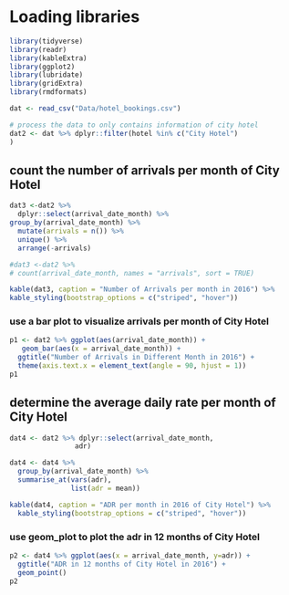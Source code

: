 
# Loading libraries

```r
library(tidyverse)
library(readr)
library(kableExtra)
library(ggplot2)
library(lubridate)
library(gridExtra)
library(rmdformats)

```

```r
dat <- read_csv("Data/hotel_bookings.csv")
```

```r
# process the data to only contains information of city hotel
dat2 <- dat %>% dplyr::filter(hotel %in% c("City Hotel")
)
```

## count the number of arrivals per month of City Hotel
```r
dat3 <-dat2 %>%
  dplyr::select(arrival_date_month) %>%
group_by(arrival_date_month) %>%
  mutate(arrivals = n()) %>%
  unique() %>%
  arrange(-arrivals)

#dat3 <-dat2 %>%  
# count(arrival_date_month, names = "arrivals", sort = TRUE)

kable(dat3, caption = "Number of Arrivals per month in 2016") %>%
kable_styling(bootstrap_options = c("striped", "hover"))
```

### use a bar plot to visualize arrivals per month of City Hotel
```r
p1 <- dat2 %>% ggplot(aes(arrival_date_month)) +
   geom_bar(aes(x = arrival_date_month)) +
  ggtitle("Number of Arrivals in Different Month in 2016") + 
  theme(axis.text.x = element_text(angle = 90, hjust = 1))
p1
```

## determine the average daily rate per month of City Hotel
```r
dat4 <- dat2 %>% dplyr::select(arrival_date_month,
                adr)

dat4 <- dat4 %>%
  group_by(arrival_date_month) %>%
  summarise_at(vars(adr),
               list(adr = mean))

kable(dat4, caption = "ADR per month in 2016 of City Hotel") %>%
  kable_styling(bootstrap_options = c("striped", "hover"))

```

### use geom_plot to plot the adr in 12 months of City Hotel
```r
p2 <- dat4 %>% ggplot(aes(x = arrival_date_month, y=adr)) +
  ggtitle("ADR in 12 months of City Hotel in 2016") +
  geom_point()
p2
```
  




